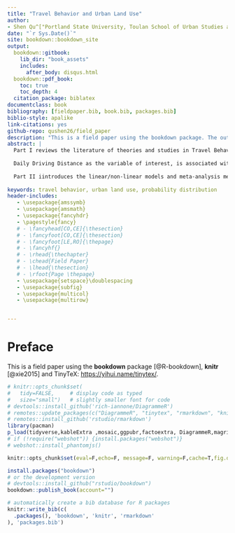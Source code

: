 ```yaml
--- 
title: "Travel Behavior and Urban Land Use"
author: 
- Shen Qu^["Portland State University, Toulan School of Urban Studies and Planning"]
date: "`r Sys.Date()`"
site: bookdown::bookdown_site
output: 
  bookdown::gitbook: 
    lib_dir: "book_assets"
    includes:
      after_body: disqus.html
  bookdown::pdf_book:
    toc: true
    toc_depth: 4
  citation_package: biblatex
documentclass: book
bibliography: [fieldpaper.bib, book.bib, packages.bib]
biblio-style: apalike
link-citations: yes
github-repo: qushen26/field_paper
description: "This is a field paper using the bookdown package. The output format for this example is bookdown::gitbook."
abstract: |
  Part I reviews the literature of theories and studies in Travel Behavor and Built Environment.
  
  Daily Driving Distance as the variable of interest, is associated with many factors including Built-Environment variables. Population Density may have more potential to explain the driving distance than people ever thought about.
  
  Part II iintroduces the linear/non-linear models and meta-analysis methods applied on this topic.
  
keywords: travel behavior, urban land use, probability distribution
header-includes:
   - \usepackage{amssymb}
   - \usepackage{amsmath}
   - \usepackage{fancyhdr}
   - \pagestyle{fancy}
   # - \fancyhead[CO,CE]{\thesection}
   # - \fancyfoot[CO,CE]{\thesection}
   # - \fancyfoot[LE,RO]{\thepage}
   # - \fancyhf{}
   # - \rhead{\thechapter}
   # - \chead{Field Paper}
   # - \lhead{\thesection}
   # - \rfoot{Page \thepage}
   - \usepackage{setspace}\doublespacing
   - \usepackage{subfig}
   - \usepackage{multicol}
   - \usepackage{multirow}


---
```


# Preface {-}

This is a field paper using the **bookdown** package [@R-bookdown], **knitr** [@xie2015] and TinyTeX: <https://yihui.name/tinytex/>.


```r
# knitr::opts_chunk$set(
#   tidy=FALSE,     # display code as typed
#   size="small")   # slightly smaller font for code
# devtools::install_github('rich-iannone/DiagrammeR')
# remotes::update_packages(c("DiagrammeR", "tinytex", "rmarkdown", "knitr"))
# remotes::install_github('rstudio/rmarkdown')
library(pacman)
p_load(tidyverse,kableExtra ,mosaic,ggpubr,factoextra, DiagrammeR,magrittr) #
# if (!require("webshot")) {install.packages("webshot")}
# webshot::install_phantomjs()

knitr::opts_chunk$set(eval=F,echo=F, message=F, warning=F,cache=T,fig.dim = c(8, 6),fig.align = 'center') #,fig.pos="!h"
```


```r
install.packages("bookdown")
# or the development version
# devtools::install_github("rstudio/bookdown")
bookdown::publish_book(account="")
```


```r
# automatically create a bib database for R packages
knitr::write_bib(c(
  .packages(), 'bookdown', 'knitr', 'rmarkdown'
), 'packages.bib')
```


